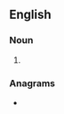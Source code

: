 ==English==

===Noun===
{{head|en|noun plural form}}

# {{plural of|upland|lang=en}}

===Anagrams===
* {{anagrams|en|a=adlnpsu|Asplund|lands up}}